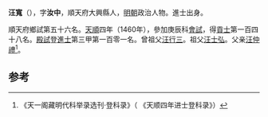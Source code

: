 '''汪寬'''（{{bd|1436年||？}}），字'''汝中'''，順天府大興縣人，[[明朝|明朝]]政治人物。進士出身。

順天府鄉試第五十六名。[[天顺_(明朝)|天順]]四年（1460年），參加庚辰科[[會試|會試]]，得[[貢士|貢士]]第一百四十八名。[[殿試|殿試]]登[[進士|進士]]第三甲第一百零一名。曾祖父[[汪行三|汪行三]]。祖父[[汪士弘|汪士弘]]。父亲[[汪仲禮|汪仲禮]]<ref>《天一阁藏明代科举录选刊·登科录》（ 《天顺四年进士登科录》）</ref>。

==参考==
{{reflist}}
{{明朝人物小作品}}
{{天順四年庚辰科殿試金榜}}